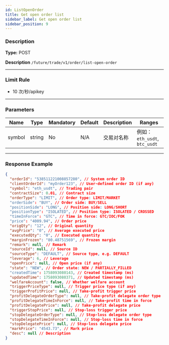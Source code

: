 ```yaml
---
id: ListOpenOrder
title: Get open order list
sidebar_label: Get open order list
sidebar_position: 9
---
```


### Description

**Type:** POST

**Description** `/future/trade/v1/order/list-open-order`

---

### Limit Rule

- 10 次/秒/apikey

---

### Parameters

| Name | Type | Mandatory | Default | Description | Ranges |
| --- | --- | --- | --- | --- | --- |
| symbol | string | No | N/A | 交易对名称 | 例如：`eth_usdt`, `btc_usdt` |

---

### Response Example

```json
{
  "orderId": "538511221008857280", // System order ID
  "clientOrderId": "myOrder123", // User-defined order ID (if any)
  "symbol": "eth_usdt", // Trading pair
  "contractSize": 0.01, // Contract size
  "orderType": "LIMIT", // Order type: LIMIT/MARKET
  "orderSide": "BUY", // Order side: BUY/SELL
  "positionSide": "LONG", // Position side: LONG/SHORT
  "positionType": "ISOLATED", // Position type: ISOLATED / CROSSED
  "timeInForce": "GTC", // Time in force: GTC/IOC/FOK
  "price": "4009.94", // Order price
  "origQty": "12", // Original quantity
  "avgPrice": "0", // Average executed price
  "executedQty": "0", // Executed quantity
  "marginFrozen": "80.48751569", // Frozen margin
  "remark": null, // Remark
  "sourceId": null, // Source ID
  "sourceType": "DEFAULT", // Source type, e.g. DEFAULT
  "leverage": 6, // Leverage
  "openPrice": null, // Open price (if any)
  "state": "NEW", // Order state: NEW / PARTIALLY_FILLED
  "createdTime": 1758093080143, // Created timestamp (ms)
  "updatedTime": 1758093080371, // Updated timestamp (ms)
  "welfareAccount": false, // Whether welfare account
  "triggerPriceType": null, // Trigger price type (if any)
  "triggerProfitPrice": null, // Take-profit trigger price
  "profitDelegateOrderType": null, // Take-profit delegate order type
  "profitDelegateTimeInForce": null, // Take-profit time in force
  "profitDelegatePrice": null, // Take-profit delegate price
  "triggerStopPrice": null, // Stop-loss trigger price
  "stopDelegateOrderType": null, // Stop-loss delegate order type
  "stopDelegateTimeInForce": null, // Stop-loss time in force
  "stopDelegatePrice": null, // Stop-loss delegate price
  "markPrice": "4543.73", // Mark price
  "desc": null // Description
}
```
